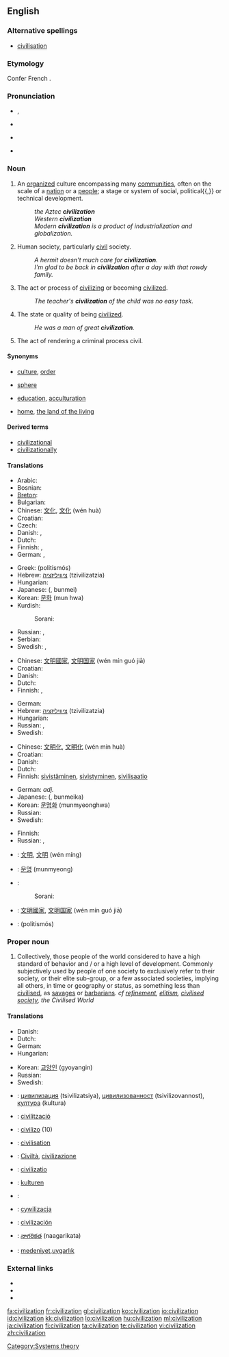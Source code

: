 {{wikipedia}}
==English==

===Alternative spellings===
* [[civilisation]]  {{qualifier|Commonwealth}}

===Etymology===
Confer French {{term|lang=fr|civilisation}}.<!-- Century 1911: From civilize + -ation. -->

===Pronunciation===
* {{a|UK}} {{IPA|sɪvəlaɪˈzeɪʃən}}, {{IPA|sɪvəlɪˈzeɪʃən}}
* {{a|US}} {{IPA|sivɪlɪˈzeɪʃən}} <!-- Should be checked. Ferike333 -->
* {{audio|en-us-civilization.ogg|Audio (US)}}
* {{a|Australia}} {{IPA|sɪvəlaɪˈzeɪʃən}}

===Noun===
{{en-noun}}

# An [[organized]] culture encompassing many [[community|communities]], often on the scale of a [[nation]] or a [[people]]; a stage or system of social, political{{,}} or technical development.
#: ''the Aztec '''civilization'''''
#: ''Western '''civilization'''''
#: ''Modern '''civilization''' is a product of industrialization and globalization.''
# {{uncountable}} Human society, particularly [[civil]] society.
#: ''A hermit doesn't much care for '''civilization'''.''
#: ''I'm glad to be back in '''civilization''' after a day with that rowdy family.''
# The act or process of [[civilize|civilizing]] or becoming [[civilize|civilized]].
#: ''The teacher's '''civilization''' of the child was no easy task.''
# The state or quality of being [[civilized]].
#: ''He was a man of great '''civilization'''.''
# {{obsolete}} The act of rendering a criminal process civil.

====Synonyms====
* {{sense|large-scale stage of societal development}} [[culture]], [[order]]
* {{sense|group of countries}} [[sphere]]
* {{sense|act of civilizing}} [[education]], [[acculturation]]
* {{sense|preferred human society}} [[home]], [[the land of the living]]

====Derived terms====
* [[civilizational]]
* [[civilizationally]]

====Translations====
{{trans-top|organized culture}}
* Arabic: {{t+|ar|حضارة|f|tr=hidaara}}
* Bosnian: {{t-|bs|civilizacija}}
* [[Breton]]: {{t-|br|sevenadur|m|xs=Breton}}
* Bulgarian: {{t+|bg|цивилизация|f}}
* Chinese: [[文化]], [[文化]] (wén huà)
* Croatian: {{t-|hr|civilizacija|f|alt=civilizácija}}
* Czech: {{t+|cs|civilizace|f}}
* Danish: {{t-|da|civilisation|c}}, {{t-|da|kultur|c}}
* Dutch: {{t+|nl|beschaving}}
* Finnish: {{t+|fi|kulttuuri}}, {{t-|fi|sivilisaatio}}
* German: {{t-|de|Zivilisation|f}}, {{t+|de|Kultur|f}}
{{trans-mid}}
* Greek: {{t+|el|πολιτισμός|m}} (politismós)
* Hebrew: [[ציוויליזציה]] (tzivilizatzia) {{f}}
* Hungarian: {{t+|hu|civilizáció}}
* Japanese: {{Jpan|[[文明]]}} ({{Jpan|[[ぶんめい]]}}, bunmei)
* Korean: [[문화]] (mun hwa)
* Kurdish:
*: Sorani: {{t|ku|ئاوه‌دانی|tr=AwadAni|sc=ku-Arab}}
* Russian: {{t+|ru|цивилизация|f|tr=civilizácija}}, {{t+|ru|культура|f|tr=kul'túra}}
* Serbian: {{t-|sr|civilizacija}}
* Swedish: {{t-|sv|civilisation|c}}, {{t+|sv|kultur|c}}
{{trans-bottom}}

{{trans-top|human society}}
* Chinese: [[文明]][[國家]], [[文明]][[国家]] (wén mín guó jiā)
* Croatian: {{t-|hr|civilizacija|f|alt=civilizácija}}
* Danish: {{t-|da|civilisation|c}}
* Dutch: {{t|nl|bewoonde wereld}}
* Finnish: {{t+|fi|sivistys}}, {{t-|fi|sivistynyt}} {{t+|fi|yhteiskunta}}
{{trans-mid}}
* German: {{t+|de|Kultur|f}}
* Hebrew: [[ציוויליזציה]] (tzivilizatzia) {{f}}
* Hungarian: {{t+|hu|civilizáció}}
* Russian: {{t+|ru|цивилизация|f|tr=civilizácija}}, {{t+|ru|культура|f|tr=kul'túra}}
* Swedish: {{t-|sv|civilisation|c}}
{{trans-bottom}}

{{trans-top|act or process of civilizing or becoming civilized}}
* Chinese: [[文明化]], [[文明化]] (wén mín huà)
* Croatian: {{t-|hr|civiliziranost|f|alt=civilìzīranōst}}
* Danish: {{t|da|civilisering|c}}
* Dutch: {{t|nl|civilisatie}}
* Finnish: [[sivistää|sivistäminen]], [[sivistyä|sivistyminen]], [[sivilisaatio]]
{{trans-mid}}
* German: {{t+|de|zivilisiert}} ''adj.''
* Japanese: {{Jpan|[[文明化]]}} ({{Jpan|[[ぶんめいか]]}}, bunmeika)
* Korean: [[문명화]] (munmyeonghwa)
* Russian: {{t+|ru|цивилизация|f|tr=civilizácija}}
* Swedish: {{t|sv|civilisering|c}}
{{trans-bottom}}

{{trans-top|state or quality of being civilized}}
* Finnish: {{t|fi|sivistyneiyys}}
* Russian: {{t|ru|цивилизованность|f|tr=civilizóvannost'}}, {{t+|ru|культура|f|tr=kul'túra}}
{{trans-mid}}
{{trans-bottom}}

{{checktrans-top}}
<!-- these were under advanced state of society-->
* {{ttbc|Chinese}}: [[文明]], [[文明]] (wén míng)
* {{ttbc|Korean}}: [[문명]] (munmyeong)
* {{ttbc|Kurdish}}:
*: Sorani: {{t|ku|شارستانێتی|tr=shAristAneti|sc=ku-Arab}}
{{trans-mid}}
<!-- these were under achievements of communal understanding -->
* {{ttbc|Chinese}}: [[文明]][[國家]], [[文明]][[国家]] (wén mín guó jiā)
* {{ttbc|Greek}}: {{t+|el|πολιτισμός|m}} (politismós)
{{trans-bottom}}

===Proper noun===
{{en-proper noun}}

# Collectively, those people of the world considered to have a high standard of behavior and / or a high level of development. Commonly subjectively used by people of one society to exclusively refer to their society, or their elite sub-group, or a few associated societies, implying all others, in time or geography or status, as something less than [[civilise|civilised]], as [[savage|savages]] or [[barbarian|barbarians]]. ''cf [[refinement]], [[elitism]], [[civilised society]], the Civilised World''

====Translations====
{{trans-top|people of the world considered to have a high standard of behavior}}
* Danish: {{t-|da|civilisation|c}}
* Dutch: {{t+|nl|beschaving}}
* German: {{t-|de|Zivilisation|f}}
* Hungarian: {{t+|hu|civilizáció}}
{{trans-mid}}
* Korean: [[교양인]] (gyoyangin)
* Russian: {{t+|ru|цивилизация|f|tr=civilizácija}}
* Swedish: {{t-|sv|civilisation|c}}
{{trans-bottom}}

{{checktrans-top}}
<!--Please remove this section once all the words are moved to their appropriate translation table above-->
* {{ttbc|Bulgarian}}: [[цивилизация]] (tsivilizatsiya), [[цивилизованност]] (tsivilizovannost), [[култура]] (kultura)
* {{ttbc|Catalan}}: [[civilització]]
* {{ttbc|Esperanto}}: [[civilizo]] (10)
* {{ttbc|French}}: [[civilisation]]
{{trans-mid}}
* {{ttbc|Italian}}: [[Civiltà]], [[civilizazione]]
* {{ttbc|Latin}}: [[civilizatio]]
* {{ttbc|Norwegian}}: [[kulturen]] {{f}}
* {{ttbc|Persian}}: {{fa-Arab|[[تمدن|تمدّن]]}}
* {{ttbc|Polish}}: [[cywilizacja]]
* {{ttbc|Spanish}}: [[civilización]]
* {{ttbc|Telugu}}: [[నాగరికత]] (naagarikata)
* {{ttbc|Turkish}}: [[medeniyet]],[[uygarlık]]
{{trans-bottom}}

===External links===
* {{R:Webster 1913}}
* {{R:Century 1911}}
* {{R:OneLook}}

[[Category:Systems theory]]

[[fa:civilization]]
[[fr:civilization]]
[[gl:civilization]]
[[ko:civilization]]
[[io:civilization]]
[[id:civilization]]
[[kk:civilization]]
[[lo:civilization]]
[[hu:civilization]]
[[ml:civilization]]
[[ja:civilization]]
[[fi:civilization]]
[[ta:civilization]]
[[te:civilization]]
[[vi:civilization]]
[[zh:civilization]]